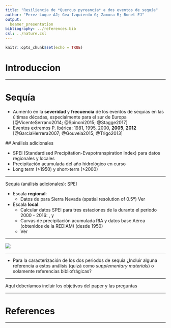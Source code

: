 ```yaml
---
title: "Resiliencia de *Quercus pyreancia* a dos eventos de sequía"
author: "Perez-Luque AJ; Gea-Izquierdo G; Zamora R; Bonet FJ"
output: 
  beamer_presentation
bibliography: ../references.bib
csl: ../nature.csl
---
```


```r
knitr::opts_chunk$set(echo = TRUE)
```

# Introduccion 

--- 

# Sequía

- Aumento en la **severidad** y **frecuencia** de los eventos de sequías en las últimas décadas, especialmente para el sur de Europa [@VicenteSerrano2014; @Spinoni2015; @Stagge2017]
- Eventos extremos P. Ibérica: 1981, 1995, 2000, **2005**, **2012**  [@GarciaHerrera2007; @Gouveia2015; @Trigo2013]

## Análisis adicionales
 
- SPEI (Standardised Precipitation-Evapotranspiration Index) para datos regionales y locales
- Precipitación acumulada del año hidrológico en curso 
- Long term (>1950) y short-term (>2000)

--- 

Sequía (análisis adicionales): SPEI 

- Escala **regional**:
    - Datos de [\textcolor{blue}{SPEI Global Drought Monitor}](http://sac.csic.es/spei/database.html) para Sierra Nevada (spatial resolution of 0.5º) Ver [\textcolor{blue}{esto}](https://github.com/ajpelu/qpyr_resilience/blob/master/analysis/drought/explore_drought_spei_regional.md) 

- Escala **local**:
    - Calcular datos SPEI para tres estaciones de la [\textcolor{blue}{red RIA}](http://www.juntadeandalucia.es/agriculturaypesca/ifapa/ria/servlet/FrontController) durante el periodo 2000 - 2016: [\textcolor{blue}{Cadiar}](http://www.juntadeandalucia.es/agriculturaypesca/ifapa/ria/servlet/FrontController?action=Static&url=coordenadas.jsp&c_provincia=18&c_estacion=7), [\textcolor{blue}{Padul}](http://www.juntadeandalucia.es/agriculturaypesca/ifapa/ria/servlet/FrontController?action=Static&url=coordenadas.jsp&c_provincia=18&c_estacion=10) y [\textcolor{blue}{Jerez del Marquesado}](http://www.juntadeandalucia.es/agriculturaypesca/ifapa/ria/servlet/FrontController?action=Static&url=coordenadas.jsp&c_provincia=18&c_estacion=6)
    - Curvas de precipitación acumulada RIA y datos base Aérea (obtenidos de la REDIAM) (desde 1950) 
    - Ver [\textcolor{blue}{flexdashboard drought}](https://rawgit.com/ajpelu/qpyr_dendro/master/analysis/drought/drought_dashboard.html) 
    
--- 

![](../analysis/drought/explore_drought_spei_regional_files/figure-markdown_github/plot_spei1970-1.png)

---

- Para la caracterización de los dos periodos de sequía ¿Incluir alguna referencia a estos análisis (quizá como *supplementary materials*) o solamente referencias bibliofrágicas?

--- 

Aquí deberíamos incluir los objetivos del paper y las preguntas 

--- 




# References 

--- 

